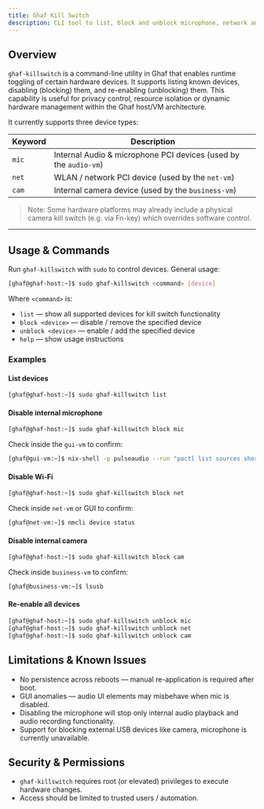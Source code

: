 ```yaml
---
title: Ghaf Kill Switch
description: CLI tool to list, block and unblock microphone, network and camera devices in Ghaf.
---
```


## Overview

`ghaf-killswitch` is a command-line utility in Ghaf that enables runtime toggling of certain hardware devices.
It supports listing known devices, disabling (blocking) them, and re-enabling (unblocking) them.
This capability is useful for privacy control, resource isolation or dynamic hardware management within the Ghaf host/VM architecture.

It currently supports three device types:

| Keyword | Description |
|--------|-------------|
| `mic`  | Internal Audio & microphone PCI devices (used by the `audio-vm`) |
| `net`  | WLAN / network PCI device (used by the `net-vm`) |
| `cam`  | Internal camera device (used by the `business-vm`) |

> Note: Some hardware platforms may already include a physical camera kill switch (e.g. via Fn-key) which overrides software control.

---


## Usage & Commands

Run `ghaf-killswitch` with `sudo` to control devices. General usage:

```sh
[ghaf@ghaf-host:~]$ sudo ghaf-killswitch <command> [device]
```

Where `<command>` is:

* `list` — show all supported devices for kill switch functionality
* `block <device>` — disable / remove the specified device
* `unblock <device>` — enable / add the specified device
* `help` — show usage instructions

### Examples

#### List devices

```bash
[ghaf@ghaf-host:~]$ sudo ghaf-killswitch list
```

#### Disable internal microphone

```bash
[ghaf@ghaf-host:~]$ sudo ghaf-killswitch block mic
```

Check inside the `gui-vm` to confirm:

```bash
[ghaf@gui-vm:~]$ nix-shell -p pulseaudio --run "pactl list sources short"
```

#### Disable Wi-Fi

```bash
[ghaf@ghaf-host:~]$ sudo ghaf-killswitch block net
```

Check inside `net-vm` or GUI to confirm:

```bash
[ghaf@net-vm:~]$ nmcli device status
```

#### Disable internal camera

```bash
[ghaf@ghaf-host:~]$ sudo ghaf-killswitch block cam
```

Check inside `business-vm` to confirm:

```bash
[ghaf@business-vm:~]$ lsusb
```

#### Re-enable all devices

```bash
[ghaf@ghaf-host:~]$ sudo ghaf-killswitch unblock mic
[ghaf@ghaf-host:~]$ sudo ghaf-killswitch unblock net
[ghaf@ghaf-host:~]$ sudo ghaf-killswitch unblock cam
```

## Limitations & Known Issues
- No persistence across reboots — manual re-application is required after boot.
- GUI anomalies — audio UI elements may misbehave when mic is disabled.
- Disabling the microphone will stop only internal audio playback and audio recording functionality.
- Support for blocking external USB devices like camera, microphone is currently unavailable.


## Security & Permissions
- `ghaf-killswitch` requires root (or elevated) privileges to execute hardware changes.
- Access should be limited to trusted users / automation.
